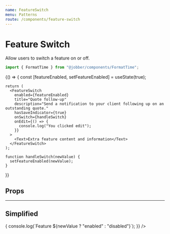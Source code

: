 ```yaml
---
name: FeatureSwitch
menu: Patterns
route: /components/feature-switch
---
```



# Feature Switch

<ComponentStatus stage="ready" responsive="yes" accessible="yes" />

Allow users to switch a feature on or off.

```ts
import { FormatTime } from "@jobber/components/FormatTime";
```

<Playground>
  {() => {
    const [featureEnabled, setFeatureEnabled] = useState(true);

    return (
      <FeatureSwitch
        enabled={featureEnabled}
        title="Quote follow-up"
        description="Send a notification to your client following up on an outstanding quote."
        hasSaveIndicator={true}
        onSwitch={handleSwitch}
        onEdit={() => {
          console.log("You clicked edit");
        }}
      >
        <Text>Extra feature content and information</Text>
      </FeatureSwitch>
    );

    function handleSwitch(newValue) {
      setFeatureEnabled(newValue);
    }

}}

</Playground>

## Props

<Props of={FeatureSwitch} />

---

## Simplified

<Playground>
  <FeatureSwitch
    description="Send a notification to your client following up on an outstanding quote"
    onSwitch={newValue => {
      console.log(`Feature ${newValue ? "enabled" : "disabled"}`);
    }}
  />
</Playground>
